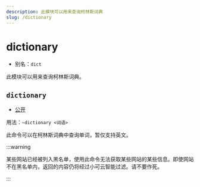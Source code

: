 ```yaml
---
description: 此模块可以用来查询柯林斯词典
slug: /dictionary
---
```


# dictionary

- 别名：`dict`

此模块可以用来查询柯林斯词典。

## `dictionary`

- [公开](permissions)

用法：`~dictionary <词语>`

此命令可以在柯林斯词典中查询单词，暂仅支持英文。

:::warning

某些网站已经被列入黑名单，使用此命令无法获取某些网站的某些信息。即使网站不在黑名单内，返回的内容仍将经过小可云智能过滤。请不要作死。

:::
